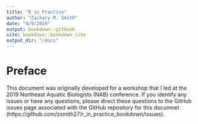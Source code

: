 ```yaml
---
title: "R in Practice"
author: "Zachary M. Smith"
date: "4/9/2019"
output: bookdown::gitbook
site: bookdown::bookdown_site
output_dir: "/docs"
---
```


# Preface

This document was originally developed for a workshop that I led at the 2019 Northeast Aquatic Biologists (NAB) conference. If you identify any issues or have any questions, please direct these questions to the GitHub issues page associated with the GitHub repository for this documnet (https://github.com/zsmith27/r_in_practice_bookdown/issues).
